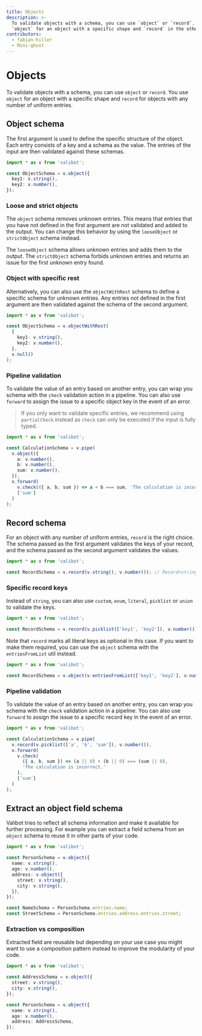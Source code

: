 ```yaml
---
title: Objects
description: >-
  To validate objects with a schema, you can use `object` or `record`. You use
  `object` for an object with a specific shape and `record` in the other case.
contributors:
  - fabian-hiller
  - Mini-ghost
---
```



# Objects

To validate objects with a schema, you can use <Link href="/api/object/">`object`</Link> or <Link href="/api/record/">`record`</Link>. You use <Link href="/api/object/">`object`</Link> for an object with a specific shape and <Link href="/api/record/">`record`</Link> for objects with any number of uniform entries.

## Object schema

The first argument is used to define the specific structure of the object. Each entry consists of a key and a schema as the value. The entries of the input are then validated against these schemas.

```ts
import * as v from 'valibot';

const ObjectSchema = v.object({
  key1: v.string(),
  key2: v.number(),
});
```

### Loose and strict objects

The <Link href="/api/object/">`object`</Link> schema removes unknown entries. This means that entries that you have not defined in the first argument are not validated and added to the output. You can change this behavior by using the <Link href="/api/looseObject/">`looseObject`</Link> or <Link href="/api/strictObject/">`strictObject`</Link> schema instead.

The <Link href="/api/looseObject/">`looseObject`</Link> schema allows unknown entries and adds them to the output. The <Link href="/api/strictObject/">`strictObject`</Link> schema forbids unknown entries and returns an issue for the first unknown entry found.

### Object with specific rest

Alternatively, you can also use the <Link href="/api/objectWithRest/">`objectWithRest`</Link> schema to define a specific schema for unknown entries. Any entries not defined in the first argument are then validated against the schema of the second argument.

```ts
import * as v from 'valibot';

const ObjectSchema = v.objectWithRest(
  {
    key1: v.string(),
    key2: v.number(),
  },
  v.null()
);
```

### Pipeline validation

To validate the value of an entry based on another entry, you can wrap you schema with the <Link href="/api/check/">`check`</Link> validation action in a pipeline. You can also use <Link href="/api/forward/">`forward`</Link> to assign the issue to a specific object key in the event of an error.

> If you only want to validate specific entries, we recommend using <Link href="/api/partialCheck/">`partialCheck`</Link> instead as <Link href="/api/check/">`check`</Link> can only be executed if the input is fully typed.

```ts
import * as v from 'valibot';

const CalculationSchema = v.pipe(
  v.object({
    a: v.number(),
    b: v.number(),
    sum: v.number(),
  }),
  v.forward(
    v.check(({ a, b, sum }) => a + b === sum, 'The calculation is incorrect.'),
    ['sum']
  )
);
```

## Record schema

For an object with any number of uniform entries, <Link href="/api/record/">`record`</Link> is the right choice. The schema passed as the first argument validates the keys of your record, and the schema passed as the second argument validates the values.

```ts
import * as v from 'valibot';

const RecordSchema = v.record(v.string(), v.number()); // Record<string, number>
```

### Specific record keys

Instead of <Link href="/api/string/">`string`</Link>, you can also use <Link href="/api/custom/">`custom`</Link>, <Link href="/api/enum/">`enum`</Link>, <Link href="/api/literal/">`literal`</Link>, <Link href="/api/picklist/">`picklist`</Link> or <Link href="/api/union/">`union`</Link> to validate the keys.

```ts
import * as v from 'valibot';

const RecordSchema = v.record(v.picklist(['key1', 'key2']), v.number()); // { key1?: number; key2?: number }
```

Note that <Link href="/api/record/">`record`</Link> marks all literal keys as optional in this case. If you want to make them required, you can use the <Link href="/api/object/">`object`</Link> schema with the <Link href="/api/entriesFromList/">`entriesFromList`</Link> util instead.

```ts
import * as v from 'valibot';

const RecordSchema = v.object(v.entriesFromList(['key1', 'key2'], v.number())); // { key1: number; key2: number }
```

### Pipeline validation

To validate the value of an entry based on another entry, you can wrap you schema with the <Link href="/api/check/">`check`</Link> validation action in a pipeline. You can also use <Link href="/api/forward/">`forward`</Link> to assign the issue to a specific record key in the event of an error.

```ts
import * as v from 'valibot';

const CalculationSchema = v.pipe(
  v.record(v.picklist(['a', 'b', 'sum']), v.number()),
  v.forward(
    v.check(
      ({ a, b, sum }) => (a || 0) + (b || 0) === (sum || 0),
      'The calculation is incorrect.'
    ),
    ['sum']
  )
);
```

## Extract an object field schema

Valibot tries to reflect all schema information and make it available for further processing. For example you can extract a field schema from an <Link href="/api/object/">`object`</Link> schema to reuse it in other parts of your code.

```ts
import * as v from 'valibot';

const PersonSchema = v.object({
  name: v.string(),
  age: v.number(),
  address: v.object({
    street: v.string(),
    city: v.string(),
  }),
});

const NameSchema = PersonSchema.entries.name;
const StreetSchema = PersonSchema.entries.address.entries.street;
```

### Extraction vs composition

Extracted field are reusable but depending on your use case you might want to use a composition pattern instead to improve the modularity of your code.

```ts
import * as v from 'valibot';

const AddressSchema = v.object({
  street: v.string(),
  city: v.string(),
});

const PersonSchema = v.object({
  name: v.string(),
  age: v.number(),
  address: AddressSchema,
});
```
